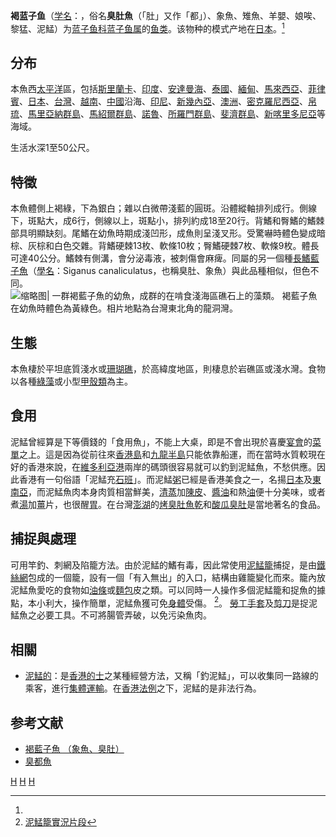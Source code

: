 {{Speciesbox 
| genus = Siganus
| species = fuscescens
| status = NE
| status_system = IUCN3.1
| image = HK Kennedy Town Waterfront 泥鯭.JPG
| authority = Houttuyn, 1782<ref name='id8133'>{{cite web| url =http://www.bioinfo.cn/db05/BjdwSpecies.php?action=view&id=8133| title =褐蓝子鱼| work =中国动物物种编目数据库| publisher =中国科学院微生物研究所| author =中国科学院动物研究所| accessdate =2009-04-16| deadurl =yes| archiveurl =https://web.archive.org/web/20160305051058/http://www.bioinfo.cn/db05/BjdwSpecies.php?action=view&id=8133| archivedate =2016-03-05| df =}}</ref>
| synonyms = *''Amphacanthus nebulosus''<br /><small>Quoy & Gaimard, 1825</small>
*''Teuthis albopunctata''<br /><small>Temminck & Schlegel, 1845</small>
*''Siganus consobrinus''<br /><small>Ogilby, 1912</small>
*''Siganus albopunctatus''<br /><small>Temminck & Schlegel, 1845</small>
*''Amphacanthus aurantiacus''<br /><small>Temminck & Schlegel, 1845</small>
*''Teuthys nebulosa''<br /><small>Quoy & Gaimard, 1825</small>
*''Amphacanthus fuscescens''<br /><small>Houttuyn, 1782</small>
*''Amphacanthus margaritiferus''<br /><small>Valenciennes, 1835</small>
*''Amphacanthus maculosus''<br /><small>Quoy & Gaimard, 1825</small>
}}

'''褐蓝子鱼'''（[[学名|学名]]：{{lang|la|''Siganus fuscescens''}}，俗名'''臭肚魚'''（「肚」又作「都」）、象魚、雉魚、羊嬰、娘唉、黎猛、泥鯭）为[[蓝子鱼科|蓝子鱼科]][[蓝子鱼属|蓝子鱼属]]的[[鱼类|鱼类]]。该物种的模式产地在[[日本|日本]]。<ref name='id8133'/>

==分布==
本魚西[[太平洋|太平洋]]區，包括[[斯里蘭卡|斯里蘭卡]]、[[印度|印度]]、[[安達曼海|安達曼海]]、[[泰國|泰國]]、[[緬甸|緬甸]]、[[馬來西亞|馬來西亞]]、[[菲律賓|菲律賓]]、[[日本|日本]]、[[台灣|台灣]]、[[越南|越南]]、[[中國|中國]]沿海、[[印尼|印尼]]、[[新幾內亞|新幾內亞]]、[[澳洲|澳洲]]、[[密克羅尼西亞|密克羅尼西亞]]、[[帛琉|帛琉]]、[[馬里亞納群島|馬里亞納群島]]、[[馬紹爾群島|馬紹爾群島]]、[[諾魯|諾魯]]、[[所羅門群島|所羅門群島]]、[[斐濟群島|斐濟群島]]、[[新喀里多尼亞|新喀里多尼亞]]等海域。

生活水深1至50公尺。

==特徵==
本魚體側上褐綠，下為銀白；雜以白微帶淺藍的圓斑。沿體縱軸排列成行。側線下，斑點大，成6行，側線以上，斑點小，排列約成18至20行。背鰭和臀鰭的鰭棘部具明顯缺刻。尾鰭在幼魚時期成淺凹形，成魚則呈淺叉形。受驚嚇時體色變成暗棕、灰棕和白色交雜。背鰭硬棘13枚、軟條10枚；臀鰭硬棘7枚、軟條9枚。體長可達40公分。鰭棘有側溝，會分泌毒液，被刺傷會麻痺。同屬的另一個種[[長鰭藍子魚|長鰭藍子魚]]（[[學名|學名]]：Siganus canaliculatus，也稱臭肚、象魚）與此品種相似，但色不同。 
[[File:Siganus fuscescens by Vincent C Chen.jpg|缩略图|
一群褐藍子魚的幼魚，成群的在啃食淺海區礁石上的藻類。 褐藍子魚在幼魚時體色為黃綠色。相片地點為台灣東北角的龍洞灣。
]] 
==生態==
本魚棲於平坦底質淺水或[[珊瑚礁|珊瑚礁]]，於高緯度地區，則棲息於岩礁區或淺水灣。食物以各種[[綠藻|綠藻]]或小型[[甲殼類|甲殼類]]為主。

==食用==
泥鯭曾經算是下等價錢的「食用魚」，不能上大桌，即是不會出現於喜慶[[宴會|宴會]]的[[菜單|菜單]]之上。這是因為從前往來[[香港島|香港島]]和[[九龍半島|九龍半島]]只能依靠船運，而在當時水質較現在好的香港來說，在[[維多利亞港|維多利亞港]]兩岸的碼頭很容易就可以釣到泥鯭魚，不愁供應。因此香港有一句俗語「泥鯭充[[石斑魚|石班]]」。而泥鯭[[粥|粥]]已經是香港美食之一，名揚[[日本|日本]]及[[東南亞|東南亞]]，而泥鯭魚肉本身肉質相當鮮美，[[蒸|清蒸]]加[[陳皮|陳皮]]、[[醬油|醬油]]和熱[[油|油]]便十分美味，或者煮[[湯|湯]]加[[薑|薑]]片，也很醒[[胃|胃]]。在台灣[[澎湖|澎湖]]的[[烤臭肚魚乾|烤臭肚魚乾]]和[[酸瓜臭肚|酸瓜臭肚]]是當地著名的食品。

==捕捉與處理==
可用竿釣、刺網及陷籠方法。由於泥鯭的鰭有毒，因此常使用[[泥鯭籠|泥鯭籠]]捕捉，是由[[鐵絲網|鐵絲網]]包成的一個籠，設有一個「有入無出」的入口，結構由雞籠變化而來。籠內放泥鯭魚愛吃的食物如[[油條|油條]]或[[麵包|麵包]]皮之類。可以同時一人操作多個泥鯭籠和捉魚的據點，本小利大，操作簡單，泥鯭魚獲可免[[身體|身體]]受傷。 <ref>[http://hk.myblog.yahoo.com/jw!BQJQ7Y6BBBYzhv9.S2YN.MKRq.2q/article?mid=13 泥鯭籠實況片段]</ref>。
[[手套|勞工手套]]及[[剪刀|剪刀]]是捉泥鯭魚之必要工具。不可將腸管弄破，以免污染魚肉。

==相關==
* [[泥鯭的|泥鯭的]]：是[[香港的士|香港的士]]之某種經營方法，又稱「釣泥鯭」，可以收集同一路線的乘客，進行[[集體運輸|集體運輸]]。在[[香港法例|香港法例]]之下，泥鯭的是非法行為。

==参考文献==
{{reflist}}
{{refbegin}}
*[https://web.archive.org/web/20070928024309/http://www.yu-tsang.hotaiwan.com/goods/postcards/YT0306.htm 褐藍子魚 （象魚、臭肚）]
*[http://163.16.137.33/environment/2006/%E5%9C%8B%E5%B0%8F%E5%AD%B8%E7%94%9F%E7%B5%84/%E6%9E%97%E5%9C%92%E5%9C%8B%E5%B0%8F-%E5%AD%B8%E7%94%9F%E7%B5%84--%E9%AD%9A%E9%A1%9E/%E9%AB%98%E5%B1%8F%E6%BA%AA%E5%8F%A3%E4%B9%8B%E9%AD%9A%E9%A1%9E%E5%AE%B6%E6%97%8F/fish/311.htm 臭都魚]{{Dead link|date=2018年6月 |bot=InternetArchiveBot |fix-attempted=no }}
{{refend}}

{{commons category|Rabbit fish}}
{{Taxonbar}}

[[Category:食用鱼|H]]
[[Category:有毒魚類|H]]
[[Category:蓝子鱼属|H]]